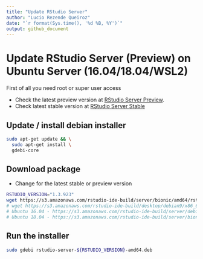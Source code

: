 ```yaml
---
title: "Update RStudio Server"
author: "Lucio Rezende Queiroz"
date: "`r format(Sys.time(), '%d %B, %Y')`"
output: github_document
---
```


# Update RStudio Server (Preview) on Ubuntu Server (16.04/18.04/WSL2)

First of all you need root or super user access 

* Check the latest preview version at [RStudio Server Preview](https://www.rstudio.com/products/rstudio/download/preview/).
* Check latest stable version at [RStudio Server Stable](https://www.rstudio.com/products/rstudio/download/)

## Update / install debian installer 

```bash
sudo apt-get update && \
  sudo apt-get install \
  gdebi-core
```

## Download package

* Change <VERSION> for the latest stable or preview version

```bash
RSTUDIO_VERSION="1.3.923"
wget https://s3.amazonaws.com/rstudio-ide-build/server/bionic/amd64/rstudio-server-${RSTUDIO_VERSION}-amd64.deb
# wget https://s3.amazonaws.com/rstudio-ide-build/desktop/debian9/x86_64/rstudio-server-<VERSION>-amd64.deb
# Ubuntu 16.04 - https://s3.amazonaws.com/rstudio-ide-build/server/debian9/x86_64/
# Ubuntu 18.04 - https://s3.amazonaws.com/rstudio-ide-build/server/bionic/amd64/

```

## Run the installer

```bash
sudo gdebi rstudio-server-${RSTUDIO_VERSION}-amd64.deb
```


